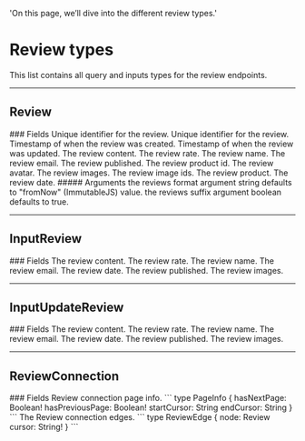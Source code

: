   'On this page, we’ll dive into the different review types.'

# Review types
This list contains all query and inputs types for the review endpoints.

---

## Review

<Row>
  <Col>
		### Fields
		<Properties> 
			<Property name="id" type="ID!">
				Unique identifier for the review.
			</Property>
			<Property name="uid" type="ID!">
				Unique identifier for the review.
			</Property>
			<Property name="created_at" label="TimeStamp!" route='/other#timestamp'>
				Timestamp of when the review was created.
			</Property>
			<Property name="updated_at" label="TimeStamp!" route='/other#timestamp'>
				Timestamp of when the review was updated.
			</Property>
			<Property name="content" type="String!">
				The review content.
			</Property>
			<Property name="rate" type="Int!">
				The review rate.
			</Property>
			<Property name="name" type="String!">
				The review name.
			</Property>
			<Property name="email" type="String!">
				The review email.
			</Property>
			<Property name="published" type="Boolean!">
				The review published.
			</Property>
			<Property name="product_id" type="ID!">
				The review product id.
			</Property>
			<Property name="avatar" type="String!">
				The review avatar.
			</Property>
			<Property name="images" label="[Image!]!" route="/other#image">
				The review images.
			</Property>
			<Property name="images_ids" type="[ID!]!">
				The review image ids.
			</Property>
			<Property name="product" label="Product!" route="/products/types#product">
				The review product.
			</Property>
			<Property name="date" label="TimeStamp!" route='/other#timestamp'>
				The review date.
				##### Arguments 
				<Property name="format" type="String">
					the reviews format argument string defaults to "fromNow" (ImmutableJS) value. 
				</Property>
				<Property name="suffix" type="Boolean">
					the reviews suffix argument boolean defaults to true. 
				</Property>
			</Property>
		</Properties>
  </Col>
</Row>

---

## InputReview

<Row>
  <Col>
		### Fields
		<Properties> 
			<Property name="content" type="String!">
				The review content.
			</Property>
			<Property name="rate" type="Int!">
				The review rate.
			</Property>
			<Property name="name" type="String!">
				The review name.
			</Property>
			<Property name="email" type="String">
				The review email.
			</Property>
			<Property name="date" label="TimeStamp" route='/other#timestamp'>
				The review date.
			</Property>
			<Property name="published" type="Boolean">
				The review published.
			</Property>
			<Property name="images" type="[ID!]">
				The review images.
			</Property>
		</Properties>
  </Col>
</Row>

---

## InputUpdateReview

<Row>
  <Col>
		### Fields
		<Properties> 
			<Property name="content" type="String">
				The review content.
			</Property>
			<Property name="rate" type="Int">
				The review rate.
			</Property>
			<Property	name="name" type="String">
				The review name.
			</Property>
			<Property name="email" type="String">
				The review email.
			</Property>
			<Property name="date" type="TimeStamp">
				The review date.
			</Property>
			<Property name="published" type="Boolean">
				The review published.
			</Property>
			<Property name="images" type="[ID!]">
				The review images.
			</Property>
		</Properties>
  </Col>
</Row>

---

## ReviewConnection

<Row>
  <Col>
		### Fields
		<Properties> 
			<Property name="pageInfo" type="PageInfo!">
				Review connection page info.
				```
				type PageInfo {
					hasNextPage: Boolean!
					hasPreviousPage: Boolean!
					startCursor: String
					endCursor: String
				}
				```
			</Property>
			<Property name="edges" type="[ReviewEdge]">
				The Review connection edges.
				```
				type ReviewEdge {
					node: Review
					cursor: String!
				}
				```
			</Property>
		</Properties>
  </Col>
</Row>